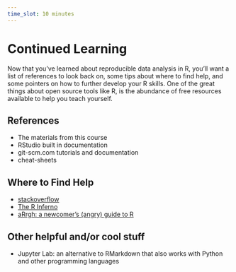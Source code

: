 ```yaml
---
time_slot: 10 minutes
---
```


# Continued Learning

Now that you've learned about reproducible data analysis in R, you'll want a list of references to look back on, some tips about where to find help, and some pointers on how to further develop your R skills. One of the great things about open source tools like R, is the abundance of free resources available to help you teach yourself.

## References

- The materials from this course
- RStudio built in documentation
- git-scm.com tutorials and documentation
- cheat-sheets

## Where to Find Help

- [stackoverflow](https://stackoverflow.com/)
- [The R Inferno](http://www.burns-stat.com/documents/books/the-r-inferno/)
- [aRrgh: a newcomer’s (angry) guide to R](http://arrgh.tim-smith.us/)

## Other helpful and/or cool stuff

- Jupyter Lab: an alternative to RMarkdown that also works with Python and other programming languages

<!-- This is going to get too wordy. ...but maybe we want it in there at some point?
## Choosing Which Library to Use

Sometimes when you want to do something beyond what can be accomplished with the packages you know in R, you'll find that there are many competing packages the, at least preportedly, can do that thing. A reasonable first step is simply to do a Google search. Often this will turn up many different packages that do nearly the same thing. How do you decide which to use?

- Compatibility with other packages (e.g., the tidyverse)
- Under active development? Check activity in the package repo

For instance, you may want to work with spatial data (e.g., shapefiles) in R. blah blah blah. Go through how to decidebe between sp, sf, spatial, etc.
-->

